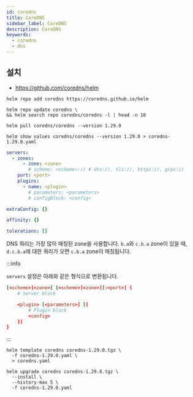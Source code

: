 ```yaml
---
id: coredns
title: CoreDNS
sidebar_label: CoreDNS
description: CoreDNS
keywords:
  - coredns
  - dns
---
```


## 설치

- https://github.com/coredns/helm

```shell
helm repo add coredns https://coredns.github.io/helm
```

```shell
helm repo update coredns \
&& helm search repo coredns/coredns -l | head -n 10
```

```shell
helm pull coredns/coredns --version 1.29.0
```

```shell
helm show values coredns/coredns --version 1.29.0 > coredns-1.29.0.yaml
```

```yaml tilte="coredns-values.yaml"
servers:
  - zones:
      - zone: <zone>
        # scheme: <scheme>:// # dns://, tls://, https://, grpc://
    port: <port>
    plugins:
      - name: <plugin>
        # parameters: <parameters>
        # configBlock: <config>

extraConfig: {}

affinity: {}

tolerations: []
```

DNS 쿼리는 가장 많이 매칭된 zone을 사용합니다. `b.a`와 `c.b.a` zone이 있을 때, `d.c.b.a`에 대한 쿼리가 오면 `c.b.a` zone이 매칭됩니다.

:::info

`servers` 설정은 아래와 같은 형식으로 변환됩니다.

```conf title="/etc/coredns/Corefile"
[<scheme>]<zone>[ [<scheme>]<zone>][:<port>] {
    # Server block

    <plugin> [<parameters>] [{
        # Plugin block
        <config>
    }]
}
```

:::

```shell
helm template coredns coredns-1.29.0.tgz \
  -f coredns-1.29.0.yaml \
  > coredns.yaml
```

```shell
helm upgrade coredns coredns-1.29.0.tgz \
  --install \
  --history-max 5 \
  -f coredns-1.29.0.yaml
```
